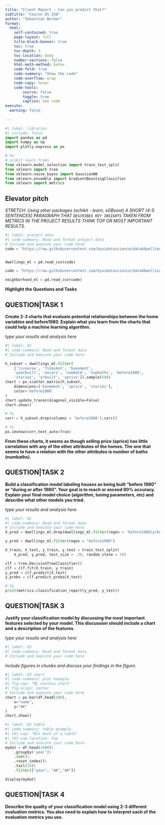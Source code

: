 ```yaml
---
title: "Client Report - Can you predict that?"
subtitle: "Course DS 250"
author: "Sebastian Berber"
format:
  html:
    self-contained: true
    page-layout: full
    title-block-banner: true
    toc: true
    toc-depth: 3
    toc-location: body
    number-sections: false
    html-math-method: katex
    code-fold: true
    code-summary: "Show the code"
    code-overflow: wrap
    code-copy: hover
    code-tools:
        source: false
        toggle: true
        caption: See code
execute: 
  warning: false
    
---
```


```python
#| label: libraries
#| include: false
import pandas as pd
import numpy as np
import plotly.express as px
```

```python
# %% 
# scikit learn froms
from sklearn.model_selection import train_test_split
from sklearn import tree
from sklearn.naive_bayes import GaussianNB
from sklearn.ensemble import GradientBoostingClassifier
from sklearn import metrics
```

## Elevator pitch

_STRETCH: Using other packages (schikit - learn, xGBoost)_
_A SHORT (4-5 SENTENCES) PARAGRAPH THAT `DESCRIBES KEY INSIGHTS` TAKEN FROM METRICS IN THE PROJECT RESULTS THINK TOP OR MOST IMPORTANT RESULTS._

```python
#| label: project data
#| code-summary: Read and format project data
# Include and execute your code here
code = "https://raw.githubusercontent.com/byuidatascience/data4dwellings/master/data-raw/dwellings_ml/dwellings_ml.csv"


dwellings_ml = pd.read_csv(code)

code = "https://raw.githubusercontent.com/byuidatascience/data4dwellings/master/data-raw/dwellings_neighborhoods_ml/dwellings_neighborhoods_ml.csv"

neighborhood_ml = pd.read_csv(code)
```

__Highlight the Questions and Tasks__

## QUESTION|TASK 1

__Create 2-3 charts that evaluate potential relationships between the home variables and before1980. Explain what you learn from the charts that could help a machine learning algorithm.__

_type your results and analysis here_

```python
#| label: Q1
#| code-summary: Read and format data
# Include and execute your code here

h_subset = dwellings_ml.filter(
    ['livearea', 'finbsmnt', 'basement', 
    'yearbuilt', 'nocars', 'numbdrm', 'numbaths', 'before1980',
    'stories', 'yrbuilt', 'sprice']).sample(500)
chart = px.scatter_matrix(h_subset,
    dimensions=['basement', 'sprice', 'stories'],
    color='before1980'
)
chart.update_traces(diagonal_visible=False)
chart.show()
```

```python
# %%
corr = h_subset.drop(columns = 'before1980').corr()
```

```python
# %%
px.imshow(corr,text_auto=True)
```

__From these charts, it seems as though selling price (sprice) has little correlation with any of the other attributes of the homes. The one that seems to have a relation with the other attributes is number of baths (numbaths).__


## QUESTION|TASK 2

__Build a classification model labeling houses as being built “before 1980” or “during or after 1980”. Your goal is to reach or exceed 90% accuracy. Explain your final model choice (algorithm, tuning parameters, etc) and describe what other models you tried.__

_type your results and analysis here_

```python
#| label: Q2
#| code-summary: Read and format data
# Include and execute your code here
X_pred = dwellings_ml.drop(dwellings_ml.filter(regex = 'before1980|yrbuilt|parcel|abstrprd|stories').columns, axis = 1)

y_pred = dwellings_ml.filter(regex = "before1980")
```

```python
X_train, X_test, y_train, y_test = train_test_split(
    X_pred, y_pred, test_size = .30, random_state = 76)  
```

```python
clf = tree.DecisionTreeClassifier()
clf = clf.fit(X_train, y_train)
y_pred = clf.predict(X_test)
y_probs = clf.predict_proba(X_test)
```

```python
# %%
print(metrics.classification_report(y_pred, y_test))
```



## QUESTION|TASK 3

__Justify your classification model by discussing the most important features selected by your model. This discussion should include a chart and a description of the features.__

_type your results and analysis here_

```python
#| label: Q3
#| code-summary: Read and format data
# Include and execute your code here


```

_include figures in chunks and discuss your findings in the figure._

```python
#| label: Q3 chart
#| code-summary: plot example
#| fig-cap: "My useless chart"
#| fig-align: center
# Include and execute your code here
chart = px.bar(df.head(200),
    x="name", 
    y="AK"
)
chart.show()
```


```python
#| label: Q3 table
#| code-summary: table example
#| tbl-cap: "Not much of a table"
#| tbl-cap-location: top
# Include and execute your code here
mydat = df.head(1000)\
    .groupby('year')\
    .sum()\
    .reset_index()\
    .tail(10)\
    .filter(["year", "AK","AR"])

display(mydat)

```


## QUESTION|TASK 4

__Describe the quality of your classification model using 2-3 different evaluation metrics. You also need to explain how to interpret each of the evaluation metrics you use.__